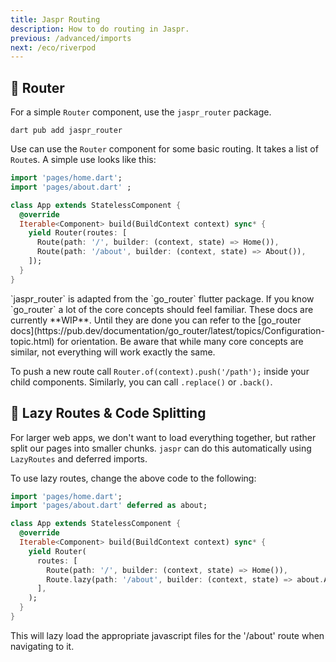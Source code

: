 ```yaml
---
title: Jaspr Routing
description: How to do routing in Jaspr.
previous: /advanced/imports
next: /eco/riverpod
---
```


## 🧭 Router

For a simple `Router` component, use the `jaspr_router` package.

```shell
dart pub add jaspr_router
```

Use can use the `Router` component for some basic routing. It takes a list of `Route`s.
A simple use looks like this:

```dart title="lib/app.dart"
import 'pages/home.dart';
import 'pages/about.dart' ;

class App extends StatelessComponent {
  @override
  Iterable<Component> build(BuildContext context) sync* {
    yield Router(routes: [
      Route(path: '/', builder: (context, state) => Home()),
      Route(path: '/about', builder: (context, state) => About()),
    ]);
  }
}
```

<Info>
`jaspr_router` is adapted from the `go_router` flutter package. If you know `go_router` a lot of the core concepts
should feel familiar.
</Info>

<Info>
These docs are currently **WIP**. Until they are done you can refer to the [go_router docs](https://pub.dev/documentation/go_router/latest/topics/Configuration-topic.html)
for orientation. Be aware that while many core concepts are similar, not everything will work exactly the same.
</Info>

To push a new route call `Router.of(context).push('/path');` inside your child components. Similarly, you can call `.replace()` or `.back()`.

## 🐨 Lazy Routes & Code Splitting

For larger web apps, we don't want to load everything together, but rather split our pages into smaller chunks.
`jaspr` can do this automatically using `LazyRoutes` and deferred imports.

To use lazy routes, change the above code to the following:

```dart title="lib/app.dart"
import 'pages/home.dart';
import 'pages/about.dart' deferred as about;

class App extends StatelessComponent {
  @override
  Iterable<Component> build(BuildContext context) sync* {
    yield Router(
      routes: [
        Route(path: '/', builder: (context, state) => Home()),
        Route.lazy(path: '/about', builder: (context, state) => about.About(), load: about.loadLibrary),
      ],
    );
  }
}
```

This will lazy load the appropriate javascript files for the '/about' route when navigating to it.
